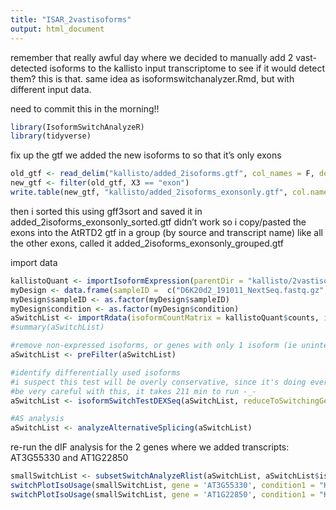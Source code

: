 ---
title: "ISAR_2vastisoforms"
output: html_document
---

remember that really awful day where we decided to manually add 2 vast-detected isoforms to the kallisto input transcriptome to see if it would detect them? this is that. same idea as isoformswitchanalyzer.Rmd, but with different input data.

need to commit this in the morning!!

```{r}
library(IsoformSwitchAnalyzeR)
library(tidyverse)
```

fix up the gtf we added the new isoforms to so that it's only exons
```{r}
old_gtf <- read_delim("kallisto/added_2isoforms.gtf", col_names = F, delim = "\t")
new_gtf <- filter(old_gtf, X3 == "exon")
write.table(new_gtf, "kallisto/added_2isoforms_exonsonly.gtf", col.names = F, row.names = F, quote = F, sep = "\t")
```
then i sorted this using gff3sort and saved it in added_2isoforms_exonsonly_sorted.gtf
didn't work so i copy/pasted the exons into the AtRTD2 gtf in a group (by source and transcript name) like all the other exons, called it added_2isoforms_exonsonly_grouped.gtf

import data
```{r}
kallistoQuant <- importIsoformExpression(parentDir = "kallisto/2vastisoforms")
myDesign <- data.frame(sampleID =  c("D6K20d2_191011_NextSeq.fastq.gz", "D6K20d3_191011_NextSeq.fastq.gz",  "D6K20W1_191011_NextSeq.fastq.gz", "D6Krw1_191011_NextSeq.fastq.gz", "D6Krw3_191011_NextSeq.fastq.gz", "D6L20d1_190919_NextSeq.fastq.gz", "D6L20d2_190919_NextSeq.fastq.gz", "D6L20d3_190919_NextSeq.fastq.gz", "D6L20W1_190903_NextSeq_R1.fastq.gz", "D6L20W2_190903_NextSeq_R1.fastq.gz", "D6L20W3_190903_NextSeq_R1.fastq.gz", "D6L40d1_190903_NextSeq_R1.fastq.gz", "D6L40d2_190903_NextSeq_R1.fastq.gz", "D6L40d3_190919_NextSeq.fastq.gz", "D6L40W1_190903_NextSeq_R1.fastq.gz", "D6L40W2_190903_NextSeq_R1.fastq.gz", "D6L40W3_190903_NextSeq_R1.fastq.gz", "D6L60d1_190903_NextSeq_R1.fastq.gz", "D6L60d2_190903_NextSeq_R1.fastq.gz", "D6L60d3_190903_NextSeq_R1.fastq.gz", "D6L60W1_190903_NextSeq_R1.fastq.gz", "D6L60W2_190903_NextSeq_R1.fastq.gz", "D6L60W3_190903_NextSeq_R1.fastq.gz", "D6Lrw1_190919_NextSeq.fastq.gz", "D6Lrw2_190919_NextSeq.fastq.gz", "D6Lrw3_190919_NextSeq.fastq.gz", "D7K20d2_191011_NextSeq.fastq.gz", "D7K20d5_191011_NextSeq.fastq.gz", "D7K20W1_191011_NextSeq.fastq.gz", "D7K20W2_191011_NextSeq.fastq.gz", "D7K40d1_191011_NextSeq.fastq.gz", "D7K40d2_191011_NextSeq.fastq.gz", "D7K40W2_190919_NextSeq.fastq.gz", "D7K40W3_191011_NextSeq.fastq.gz", "D7K40W4_191011_NextSeq.fastq.gz", "D7K60d1_190919_NextSeq.fastq.gz", "D7K60d2_190919_NextSeq.fastq.gz", "D7K60d3_191011_NextSeq.fastq.gz", "D7K60W2_190919_NextSeq.fastq.gz", "D7K60W3_190919_NextSeq.fastq.gz", "D7K60W4_190919_NextSeq.fastq.gz",  "D7Krw2_190919_NextSeq.fastq.gz"), condition = rep(c("K20d", "K20w", "Krw", "L20d", "L20w", "L40d", "L40w", "L60d", "L60w", "Lrw", "K20d", "K20w", "K40d", "K40w", "K60d", "K60w", "Krw"), times = c(2, 1, 2, 3, 3, 3, 3, 3, 3, 3, 2, 2, 2, 3, 3, 3, 1)))
myDesign$sampleID <- as.factor(myDesign$sampleID)
myDesign$condition <- as.factor(myDesign$condition)
aSwitchList <- importRdata(isoformCountMatrix = kallistoQuant$counts, isoformRepExpression = kallistoQuant$abundance, designMatrix = myDesign, isoformExonAnnoation = "kallisto/added_2isoforms_exonsonly_grouped.gtf", isoformNtFasta = "kallisto/added_2isoforms.fasta")
#summary(aSwitchList)

#remove non-expressed isoforms, or genes with only 1 isoform (ie uninteresting things)
aSwitchList <- preFilter(aSwitchList)

#identify differentially used isoforms
#i suspect this test will be overly conservative, since it's doing every pairwise comparison of treatment groups. have to see what to do about that...
#be very careful with this, it takes 211 min to run -_-
aSwitchList <- isoformSwitchTestDEXSeq(aSwitchList, reduceToSwitchingGenes = F)

#AS analysis
aSwitchList <- analyzeAlternativeSplicing(aSwitchList)
```

re-run the dIF analysis for the 2 genes where we added transcripts: AT3G55330 and AT1G22850
```{r}
smallSwitchList <- subsetSwitchAnalyzeRlist(aSwitchList, aSwitchList$isoformFeatures$condition_1 == "K20d")
switchPlotIsoUsage(smallSwitchList, gene = 'AT3G55330', condition1 = "K20d", condition2 = "K20w")
switchPlotIsoUsage(smallSwitchList, gene = 'AT1G22850', condition1 = "K20d", condition2 = "K20w")
```

